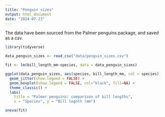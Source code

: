 ```yaml
---
title: "Penguin sizes"
output: html_document
date: "2024-07-23"
---
```


The data have been sourced from the Palmer penguins package, and saved as a csv. 

```r
library(tidyverse)

data_penguin_sizes <- read_csv("data/penguin_sizes.csv")

fit <- lm(bill_length_mm~species, data = data_penguin_sizes)

ggplot(data_penguin_sizes, aes(species, bill_length_mm, col = species)) +
  geom_jitter(show.legend = FALSE) + 
  geom_boxplot(show.legend = FALSE, col="black", fill=NA) + 
  theme_classic() +
  labs(
    title = "Palmer penguins: comparison of bill lengths",
    x = "Species", y = "Bill legnth (mm")

anova(fit)
```




